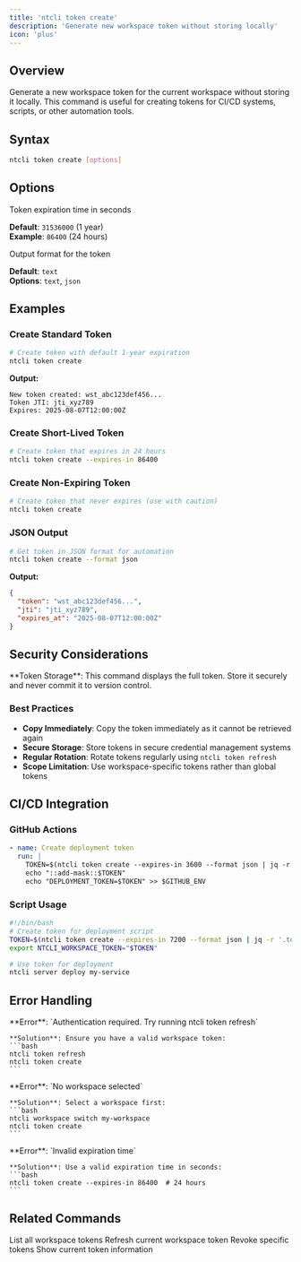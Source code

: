 ```yaml
---
title: 'ntcli token create'
description: 'Generate new workspace token without storing locally'
icon: 'plus'
---
```


## Overview

Generate a new workspace token for the current workspace without storing it locally. This command is useful for creating tokens for CI/CD systems, scripts, or other automation tools.

## Syntax

```bash
ntcli token create [options]
```

## Options

<ResponseField name="--expires-in" type="number">
  Token expiration time in seconds
  
  **Default**: `31536000` (1 year)  
  **Example**: `86400` (24 hours)
</ResponseField>

<ResponseField name="--format" type="string">
  Output format for the token
  
  **Default**: `text`  
  **Options**: `text`, `json`
</ResponseField>

## Examples

### Create Standard Token

```bash
# Create token with default 1-year expiration
ntcli token create
```

**Output:**
```
New token created: wst_abc123def456...
Token JTI: jti_xyz789
Expires: 2025-08-07T12:00:00Z
```

### Create Short-Lived Token

```bash
# Create token that expires in 24 hours
ntcli token create --expires-in 86400
```

### Create Non-Expiring Token

```bash
# Create token that never expires (use with caution)
ntcli token create
```

### JSON Output

```bash
# Get token in JSON format for automation
ntcli token create --format json
```

**Output:**
```json
{
  "token": "wst_abc123def456...",
  "jti": "jti_xyz789",
  "expires_at": "2025-08-07T12:00:00Z"
}
```

## Security Considerations

<Warning>
  **Token Storage**: This command displays the full token. Store it securely and never commit it to version control.
</Warning>

### Best Practices

- **Copy Immediately**: Copy the token immediately as it cannot be retrieved again
- **Secure Storage**: Store tokens in secure credential management systems
- **Regular Rotation**: Rotate tokens regularly using `ntcli token refresh`
- **Scope Limitation**: Use workspace-specific tokens rather than global tokens

## CI/CD Integration

### GitHub Actions

```yaml
- name: Create deployment token
  run: |
    TOKEN=$(ntcli token create --expires-in 3600 --format json | jq -r '.token')
    echo "::add-mask::$TOKEN"
    echo "DEPLOYMENT_TOKEN=$TOKEN" >> $GITHUB_ENV
```

### Script Usage

```bash
#!/bin/bash
# Create token for deployment script
TOKEN=$(ntcli token create --expires-in 7200 --format json | jq -r '.token')
export NTCLI_WORKSPACE_TOKEN="$TOKEN"

# Use token for deployment
ntcli server deploy my-service
```

## Error Handling

<AccordionGroup>
  <Accordion title="Authentication Required">
    **Error**: `Authentication required. Try running ntcli token refresh`
    
    **Solution**: Ensure you have a valid workspace token:
    ```bash
    ntcli token refresh
    ntcli token create
    ```
  </Accordion>
  
  <Accordion title="Workspace Not Selected">
    **Error**: `No workspace selected`
    
    **Solution**: Select a workspace first:
    ```bash
    ntcli workspace switch my-workspace
    ntcli token create
    ```
  </Accordion>
  
  <Accordion title="Invalid Expiration">
    **Error**: `Invalid expiration time`
    
    **Solution**: Use a valid expiration time in seconds:
    ```bash
    ntcli token create --expires-in 86400  # 24 hours
    ```
  </Accordion>
</AccordionGroup>

## Related Commands

<CardGroup cols={2}>
  <Card
    title="token list"
    icon="list"
    href="/commands/token/list"
  >
    List all workspace tokens
  </Card>
  <Card
    title="token refresh"
    icon="arrows-rotate"
    href="/commands/token/refresh"
  >
    Refresh current workspace token
  </Card>
  <Card
    title="token revoke"
    icon="ban"
    href="/commands/token/revoke"
  >
    Revoke specific tokens
  </Card>
  <Card
    title="token show"
    icon="eye"
    href="/commands/token/show"
  >
    Show current token information
  </Card>
</CardGroup>